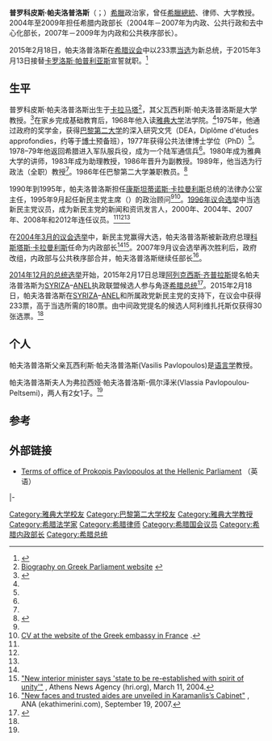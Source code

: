 {{Infobox officeholder
|name           = 普罗科皮斯·帕夫洛普洛斯<br>Prokopis Pavlopoulos<br>{{small|Προκόπης Παυλόπουλος}}
|image          = Prokopis Pavlopoulos 2016-01-15.jpg
|office         =  {{GRE}}[[希腊总统|总统]]
|primeminister  = [[瓦西莉基·塔努|瓦西莉基·塔努]]<br>[[阿列克西斯·齊普拉斯|阿列克西斯·齊普拉斯]]<br>[[基里亞科斯·米佐塔基斯|基里亞科斯·米佐塔基斯]]
|term_start     = 2015年3月13日
|term_end       = 2020年3月13日
|succeeding     = 
|predecessor    = [[卡罗洛斯·帕普利亚斯|卡罗洛斯·帕普利亚斯]]
|successor      = [[卡特琳娜·萨凯拉罗普卢|卡特琳娜·萨凯拉罗普卢]]
|office1        = {{GRE}}{{link-en|内政部长 (希腊)|Ministry of Interior and Administrative Reconstruction|内政部长}}
|primeminister1 = [[科斯塔斯·卡拉曼利斯|科斯塔斯·卡拉曼利斯]]
|term_start1    = 2004年3月10日
|term_end1      = 2009年9月11日
|predecessor1   = {{link-en|科斯塔斯·斯坎达利迪斯|Kostas Skandalidis}}
|successor1     = {{link-en|詹尼斯·拉古西斯|Giannis Ragousis}}
|birth_date     = {{birth date and age|1950|7|10|df=y}}
|birth_place    = [[File:State_Flag_of_Greece_(1863-1924_and_1935-1970).svg|25px]][[希臘王國|希臘王國]][[卡拉马塔|卡拉马塔]]
|death_date     = 
|death_place    = 
|party          = [[File:ND_logo.png|21px]] [[新民主党_(希腊)|新民主党]]
|spouse         = Vlassia Peltsemi
|children       = 2女<br>1子
<!-- |residence      = [[總統府_(希臘)|總統府]] -->
|alma_mater     = [[雅典大学|雅典大学]]<br>[[巴黎第二大学|巴黎第二大学]]
}}
'''普罗科皮斯·帕夫洛普洛斯'''（{{lang-el|Προκόπης Παυλόπουλος|Prokópis Pavlópoulos}}；{{bd|1950年|7月10日||}}）[[希臘|希臘]]政治家，曾任[[希臘總統|希臘總統]]、律师、大学教授。2004年至2009年担任希腊内政部长（2004年－2007年为内政、公共行政和去中心化部长，2007年－2009年为内政和公共秩序部长）。

2015年2月18日，帕夫洛普洛斯在[[希腊议会|希腊议会]]中以233票[[2014–15年希腊总统选举|当选]]为新总统，于2015年3月13日接替[[卡罗洛斯·帕普利亚斯|卡罗洛斯·帕普利亚斯]]宣誓就职。<ref name="#1">{{cite news | url = http://news.in.gr/greece/article/?aid=1231386727 | title = Πρόεδρος της Δημοκρατίας με 233 ψήφους ο Προκόπης Παυλόπουλος | publisher = in.gr | date = 18 February 2015 | accessdate = 18 February 2015 | language = el | archive-date = 2017-09-10 | archive-url = https://web.archive.org/web/20170910041144/http://news.in.gr/greece/article/?aid=1231386727 | dead-url = no }}</ref>

==生平==
普罗科皮斯·帕夫洛普洛斯出生于[[卡拉马塔|卡拉马塔]]<ref name=Bio>[http://www.parliament.gr/english/synthesh/mp.asp?MPID=485 Biography on Greek Parliament website] {{webarchive|url=https://web.archive.org/web/20050730082346/http://www.parliament.gr/english/synthesh/mp.asp?MPID=485 |date=2005-07-30 }}</ref>，其父瓦西利斯·帕夫洛普洛斯是大学教授。<ref name="bio@in.gr">{{cite news | url = http://news.in.gr/greece/article/?aid=1231386439 | title = Ποιος είναι ο Προκόπης Παυλόπουλος, ο υποψήφιος Πρόεδρος της Δημοκρατίας | publisher = in.gr | date = 17 February 2015 | accessdate = 17 February 2015 | language = el | archive-date = 2015-02-17 | archive-url = https://web.archive.org/web/20150217214511/http://news.in.gr/greece/article/?aid=1231386439 | dead-url = no }}</ref>在家乡完成基础教育后，1968年他入读[[雅典大学|雅典大学]]法学院。<ref name="bio@in.gr"/>1975年，他通过政府的奖学金，获得[[巴黎第二大学|巴黎第二大学]]的深入研究文凭（DEA，Diplôme d'études approfondies，约等于[[博士|博士]]预备班），1977年获得公共法律博士学位（PhD）<ref name="bio@in.gr"/>。1978–79年他返回希腊进入军队服兵役，成为一个陆军通信兵<ref name="bio@in.gr"/>。1980年成为雅典大学的讲师，1983年成为助理教授，1986年晋升为副教授。1989年，他当选为行政法（全职）教授<ref name=Bio/>。1986年任巴黎第二大学兼职教员。<ref>{{cite news|last=Oberlé|first=Thierry|title=Pavlopoulos, un ministre de l'Intérieur dans la tourmente|url=http://www.lefigaro.fr/international/2008/12/11/01003-20081211ARTFIG00054-pavlopoulos-un-ministre-de-l-interieur-dans-la-tourmente-.php|newspaper=Le Figaro|date=11 December 2008|language=fr|accessdate=2015-02-20|archive-date=2015-02-21|archive-url=https://web.archive.org/web/20150221234717/http://www.lefigaro.fr/international/2008/12/11/01003-20081211ARTFIG00054-pavlopoulos-un-ministre-de-l-interieur-dans-la-tourmente-.php|dead-url=no}}</ref>

1990年到1995年，帕夫洛普洛斯担任[[康斯坦蒂诺斯·卡拉曼利斯|康斯坦蒂诺斯·卡拉曼利斯]]总统的法律办公室主任，1995年9月起任新民主党主席{{link-en|米尔蒂阿迪斯·埃弗特|Miltiadis Evert}}（{{lang-el|Μιλτιάδης Έβερτ}}）的政治顾问<ref name=Bio/><ref name=Fr>[http://www.amb-grece.fr/biographies/pavlopoulos.htm CV at the website of the Greek embassy in France] {{webarchive|url=https://web.archive.org/web/20071022185903/http://www.amb-grece.fr/biographies/pavlopoulos.htm |date=2007-10-22 }} {{fr icon}}.</ref>。[[1996年希腊立法选举|1996年议会选举]]中当选新民主党议员，成为新民主党的新闻和资讯发言人，2000年、2004年、2007年、2008年和2012年连任{{link-en|雅典A选区|Athens A}}议员。<ref name=Bio/><ref name=Fr/><ref name="bio@in.gr"/>

在[[2004年希腊立法选举|2004年3月的议会选举]]中，新民主党赢得大选，帕夫洛普洛斯被新政府总理[[科斯塔斯·卡拉曼利斯|科斯塔斯·卡拉曼利斯]]任命为内政部长<ref name=Fr/><ref>[http://www.hri.org/news/greek/ana/2004/04-03-11.ana.html#03 "New interior minister says 'state to be re-established with spirit of unity'"] {{Wayback|url=http://www.hri.org/news/greek/ana/2004/04-03-11.ana.html#03 |date=20210130081943 }}, Athens News Agency (hri.org), March 11, 2004.</ref>。2007年9月议会选举再次胜利后，政府改组，内政部与公共秩序部合并，帕夫洛普洛斯继续任部长<ref>[http://www.ekathimerini.com/4dcgi/_w_articles_politics_100008_19/09/2007_87968 "New faces and trusted aides are unveiled in Karamanlis’s Cabinet"] {{Wayback|url=http://www.ekathimerini.com/4dcgi/_w_articles_politics_100008_19/09/2007_87968 |date=20150218003349 }}, ANA (ekathimerini.com), September 19, 2007.</ref>。

[[2014–15年希腊总统选举|2014年12月的总统选举]]开始，2015年2月17日总理[[阿列克西斯·齐普拉斯|阿列克西斯·齐普拉斯]]提名帕夫洛普洛斯为[[SYRIZA|SYRIZA]]–[[独立希腊人|ANEL]]执政联盟候选人参与角逐[[希腊总统|希腊总统]]<ref>{{cite news | url = http://news.in.gr/greece/article/?aid=1231386407 | title = Τον Προκόπη Παυλόπουλο πρότεινε η κυβέρνηση για Πρόεδρο | publisher = in.gr | date = 17 February 2015 | accessdate = 17 February 2015 | language = el | archive-date = 2015-02-17 | archive-url = https://web.archive.org/web/20150217180915/http://news.in.gr/greece/article/?aid=1231386407 | dead-url = no }}</ref>。2015年2月18日，帕夫洛普洛斯在[[SYRIZA|SYRIZA]]–[[独立希腊人|ANEL]]和所属政党新民主党的支持下，在议会中获得233票，高于当选所需的180票。由中间政党提名的候选人阿利维扎托斯仅获得30张选票。<ref name="#1"/>

==个人==
帕夫洛普洛斯父亲瓦西利斯·帕夫洛普洛斯(Vasilis Pavlopoulos)是[[语言学|语言学]]教授。

帕夫洛普洛斯夫人为弗拉西娅·帕夫洛普洛斯-佩尔泽米(Vlassia Pavlopoulou-Peltsemi)，两人有2女1子。<ref name="bio@in.gr"/>

==参考==
{{Reflist}}

== 外部链接 ==
* [http://www.hellenicparliament.gr/en/Vouleftes/Diatelesantes-Vouleftes-Apo-Ti-Metapolitefsi-Os-Simera/?MPId=88073c0e-1c80-4c78-95d6-d1d3c0a2f736 Terms of office of Prokopis Pavlopoulos at the Hellenic Parliament] {{Wayback|url=http://www.hellenicparliament.gr/en/Vouleftes/Diatelesantes-Vouleftes-Apo-Ti-Metapolitefsi-Os-Simera/?MPId=88073c0e-1c80-4c78-95d6-d1d3c0a2f736 |date=20210116004440 }}（英语）

{{s-start}}
{{s-off}}
{{s-bef|before={{link-en|科斯塔斯·斯坎达利迪斯|Kostas Skandalidis}}}}
{{s-ttl|title= [[File:Flag_of_Greece.svg|25px]] 希腊[[内政部长|内政部长]]|years=2004年3月10日－2009年9月11日}}
{{s-aft|after={{link-en|詹尼斯·拉古西斯|Giannis Ragousis}}}}
|-
{{s-bef|before=[[卡罗洛斯·帕普利亚斯|卡罗洛斯·帕普利亚斯]]}}
{{s-ttl|title= [[File:Flag_of_Greece.svg|25px]] [[希腊总统|希腊总统]]<br>{{small|當選}}|years=2015年3月13日－}}
{{s-aft|after=[[卡特琳娜·萨凯拉罗普卢|卡特琳娜·萨凯拉罗普卢]]}}
{{s-inc}}
{{s-end}}
{{希臘國家元首}}
{{Authority control}}

{{DEFAULTSORT:Pavlopoulos, Prokopis}}
[[Category:雅典大学校友|Category:雅典大学校友]]
[[Category:巴黎第二大学校友|Category:巴黎第二大学校友]]
[[Category:雅典大学教授|Category:雅典大学教授]]
[[Category:希腊法学家|Category:希腊法学家]]
[[Category:希腊律师|Category:希腊律师]]
[[Category:希腊国会议员|Category:希腊国会议员]]
[[Category:希腊内政部长|Category:希腊内政部长]]
[[Category:希腊总统|Category:希腊总统]]